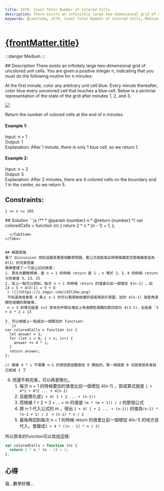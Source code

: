 ```yaml
---
title: 2579. Count Total Number of Colored Cells
description: There exists an infinitely large two-dimensional grid of uncolored unit cells. You are given a positive integer n, indicating that you must do the following routine for n minutes
keywords: [LeetCode, 2579. Count Total Number of Colored Cells, Medium,Math]
---
```


# [{frontMatter.title}](https://leetcode.com/problems/count-total-number-of-colored-cells)
:::danger Medium
:::


<Tabs>
  <TabItem value="description" label="題目描述" default>
    ## Description
There exists an infinitely large two-dimensional grid of uncolored unit cells. You are given a positive integer n, indicating that you must do the following routine for n minutes:

At the first minute, color any arbitrary unit cell blue.
Every minute thereafter, color blue every uncolored cell that touches a blue cell.
Below is a pictorial representation of the state of the grid after minutes 1, 2, and 3.  

![](https://assets.leetcode.com/uploads/2023/01/10/example-copy-2.png)

Return the number of colored cells at the end of n minutes.


#### Example 1:
Input: n = 1  
Output: 1  
Explanation: After 1 minute, there is only 1 blue cell, so we return 1.  

#### Example 2:
Input: n = 2  
Output: 5  
Explanation: After 2 minutes, there are 4 colored cells on the boundary and 1 in the center, so we return 5. 


## Constraints:
```
1 <= n <= 105
```
  </TabItem>
<TabItem value="solution" label="解答">
   ## Solution
```js
/**
 * @param {number} n
 * @return {number}
 */
var coloredCells = function (n) {
  return 2 * n * (n - 1) + 1;
};

```
  </TabItem>
</Tabs>


## 解題思路
看了 Discussion 提到這題其實是個數學問題，套公式就能寫出時間複雜度空間複雜度皆為 O(1) 的完美答案  
簡單整理了一下這公式的原理：  
1. 首先先觀察規律，當 n = 1 的時候 return 是 1 ，n 等於 2、3、4 的時候 return 分別會是 5、13、25
2. 從上一點可以得知，每次 n + 1 的時候 return 的值會比前一個增加 4(n-1) ，如 13 = 5 + 4(3-1) = 5 + 8  
 > ![](https://i.imgur.com/c9Zt3Xw.png)  
 不知道為啥會是 4 乘上 n-1 的可以看我剛剛畫的這張南部示意圖，加的 4(n-1) 就是角落顏色很醜的那幾塊，  
 n = 3 的情況就是 n=2 原本的中間五塊加上角落顏色很醜的那四部分 4(3-1)，也就是 `5 + 4 * 2 = 13`

3. 可以根據上一點寫出一個累加的 function:　　
```js
var coloredCells = function (n) {
  let answer = 1;
  for (let i = 0; i < n; i++) {
    answer += 4 * i;
  }
  return answer;
};

// 直接 4 * i 不需要 n-1 的原因是迴圈是從 0 開始的，第一個就是 0 也就是說本身就已經減 1 了
 ```
4. 但還不夠完美，可以再更簡化。  
    1. 每次 n + 1 的時候要加的值會比前一個增加 4(n-1) ，寫成算式就是 `1 + 4*1 + 4*2 ... + 4(n-1)`  
    2. 且能簡化成`1 + 4( 1 + 2 ... + (n-1))`  
    3. 而根據 1 + 2 + 3 + ... + m 的值是 `(m * (m + 1)) / 2` 的那個公式 
    4. 將 n-1 代入公式的 m ，得出 `1 + 4( 1 + 2 ... + (n-1))` 的值為`(n-1) * (n-1 + 1) / 2 ` =  `(n-1) * n / 2`
    5. 最後再回到每次 n + 1 的時候 return 的值會比前一個增加 4(n-1) 的地方並代入，會變成`1 + 4 * ((n - 1) * n / 2)`  

所以原本的function可以改成這樣:  
```js
var coloredCells = function (n) {
  return 2 * n * (n - 1) + 1;
};
```



## 心得
窩...數學好爛...  
